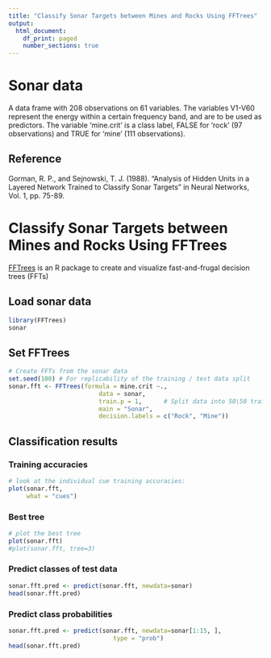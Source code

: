 ```yaml
---
title: "Classify Sonar Targets between Mines and Rocks Using FFTrees"
output:
  html_document:
    df_print: paged
    number_sections: true
---
```


# Sonar data
A data frame with 208 observations on 61 variables. The variables V1-V60 represent the energy within a certain frequency band, and are to be used as predictors. The variable 'mine.crit' is a class label, FALSE for 'rock' (97 observations) and TRUE for 'mine' (111 observations).

## Reference
Gorman, R. P., and Sejnowski, T. J. (1988). "Analysis of Hidden Units in a Layered Network Trained to Classify Sonar Targets" in Neural Networks, Vol. 1, pp. 75-89.

# Classify Sonar Targets between Mines and Rocks Using FFTrees
[FFTrees](https://github.com/ndphillips/FFTrees) is an R package to create and visualize fast-and-frugal decision trees (FFTs)

## Load sonar data
```r
library(FFTrees)
sonar
```

## Set FFTrees
```r
# Create FFTs from the sonar data
set.seed(100) # For replicability of the training / test data split
sonar.fft <- FFTrees(formula = mine.crit ~.,
                         data = sonar,
                         train.p = 1,      # Split data into 50\50 training \ test
                         main = "Sonar",
                         decision.labels = c("Rock", "Mine"))  
```

## Classification results
### Training accuracies
```r
# look at the individual cue training accuracies:
plot(sonar.fft, 
     what = "cues")
```

### Best tree
```r
# plot the best tree
plot(sonar.fft)
#plot(sonar.fft, tree=3)
```

### Predict classes of test data
```r
sonar.fft.pred <- predict(sonar.fft, newdata=sonar)
head(sonar.fft.pred)
```

### Predict class probabilities
```r
sonar.fft.pred <- predict(sonar.fft, newdata=sonar[1:15, ],
                             type = "prob")
head(sonar.fft.pred)
```


                            
